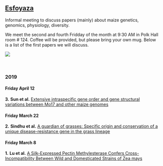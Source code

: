 <!-- break -->
<br>
<br>
<br>
<!-- break -->

[Esfoyaza](http://dle.rae.es/?id=GPtv23E)
----

Informal meeting to discuss papers (mainly) about maize genetics, genomics, physiology, diversity.  

We meet the second and fourth Fridday of the month at 9:30 AM in Polk Hall room # 124. Coffee will be provided, but please bring your own mug. Below is a list of the first papers we will discuss.

![](http://asturies.com/sites/default/files/Esfoyaza.jpg)
<!-- break -->
<br>
<br>
<br>
<!-- break -->
  
### 2019


#### Friday April 12  

**3.** **Sun et al.** [Extensive intraspecific gene order and gene structural variations between Mo17 and other maize genomes](https://www.nature.com/articles/s41588-018-0182-0) 

#### Friday March 22  

**2.** **Sindhu et al.** [A guardian of grasses: Specific origin and conservation of a unique disease-resistance gene in the grass lineage](https://www.pnas.org/content/105/5/1762.short)  

#### Friday March 8  

**1.** **Lu et al.** [A Silk-Expressed Pectin Methylesterase Confers Cross-Incompatibility Between Wild and Domesticated Strains of Zea mays](https://www.biorxiv.org/content/10.1101/529032v1) 
